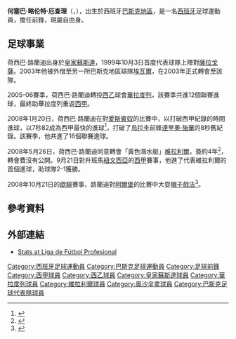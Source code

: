 {{spanish name 2|Llorente|Etxarri}}
{{noteta
|G1=laliga
|T=zh-hans:何塞巴·略伦特;zh-hk:荷西巴·路蘭迪;zh-tw:何塞巴·略倫特;
|1=zh-hans:何塞巴·略伦特;zh-hk:荷西巴·路蘭迪;zh-tw:何塞巴·略倫特;
|2=zh-hans:略伦特;zh-hk:路蘭迪;zh-tw:略倫特;
}}
{{Football player infobox
| playername = 荷西巴·路蘭迪<br>''Joseba Llorente''
| image = [[File:Joseba_Llorente_en_Valladolid.jpg|150px]]
| fullname = Joseba Llorente Etxarri
| nickname = 
| dateofbirth = {{birth date and age|1979|11|24}}
| cityofbirth = [[富恩特拉维亚|富恩特拉维亚]]
| countryofbirth = [[西班牙|西班牙]]
| height = {{Height|m = 1.84}} 
| currentclub = 自由身
| clubnumber =
| position = [[前鋒_(足球)|前鋒]]
| youthyears = 1998-1999
| youthclubs = [[皇家蘇斯達|皇家蘇斯達]]
| youthyears1 = | youthclubs1 = [[皇家蘇斯達|皇家蘇斯達]]
| years1 = 1998–2002 | clubs1 = [[皇家蘇斯達|皇家蘇斯達B隊]] | caps1 = 64 | goals1 = 26
| years2 = 1999–2004 | clubs2 = [[皇家蘇斯達|皇家蘇斯達]] | caps2 = 23 | goals2 = 4
| years3 = 2001 | clubs3 = → [[埃瓦爾體育協會｜埃瓦爾|埃瓦爾體育協會｜埃瓦爾]] | caps3 = 8 | goals3 = 4
| years4 = 2003–2004 | clubs4 = → [[埃瓦爾體育協會｜埃瓦爾|埃瓦爾體育協會｜埃瓦爾]] | caps4 = 33 | goals4 = 4
| years5 = 2004–2005 | clubs5 = [[埃瓦爾體育協會｜埃瓦爾|埃瓦爾體育協會｜埃瓦爾]] | caps5 = 38 | goals5 = 18
| years6 = 2005–2008 | clubs6 = {{fb team 華拉度列}} | caps6 = 99 | goals6 = 45
| years7 = 2008–2010 | clubs7 = {{fb team 維拉利爾}} | caps7 = 61 | goals7 = 24
| years8 = 2010–2013 | clubs8 = [[皇家蘇斯達|皇家蘇斯達]] | caps8 = 35 | goals8 = 5
| years9 = 2012–2013 | clubs9 = → {{fb team 奧沙辛拿}} | caps9 = 24 | goals9 = 1
| pcupdate = 2013年6月1日
}}{{中文譯名
| english    = Joseba '''Llorente'''
| putonghua  = 何塞巴·略伦特
| taiwan     = 何塞巴·略倫特
| cantonese  = 荷西巴·路蘭迪<small>（[[香港有線電視體育平台|有線電視]]）</small><br>荷西巴·洛蘭迪
|}}
'''何塞巴·略伦特·厄查理'''（'''{{lang|es|Joseba Llorente Etxarri}}'''，{{bd|1979年|11月24日|catidx=Llorente, Joseba}}），出生於西班牙[[巴斯克地區|巴斯克地區]]，是一名[[西班牙|西班牙]]足球運動員，擔任前鋒，現屬自由身。

==足球事業==
荷西巴·路蘭迪出身於[[皇家蘇斯達|皇家蘇斯達]]，1999年10月3日首度代表球隊上陣對[[皇家薩拉戈薩|薩拉戈薩]]。2003年他被外借至另一所巴斯克地區球隊[[埃瓦爾體育協會|埃瓦爾]]，在2003年正式轉會至該隊。

2005-06賽季，荷西巴·路蘭迪轉投[[西乙|西乙]]球會[[華拉度列足球會|華拉度列]]，該賽季共進12個聯賽進球，最終助華拉度列重返[[西甲|西甲]]。

2008年1月20日，荷西巴·路蘭迪在對[[愛斯賓奴|愛斯賓奴]]的比賽中，以打破西甲紀錄的時間進球，以7秒82成為西甲最快的進球<ref>{{cite web|url=http://www.marca.com/edicion/marca/futbol/1a_division/valladolid/es/desarrollo/1080190.html|title=Llorente scores fastest league goal|publisher=馬卡報|date=2008-01-20|language=es|accessdate=2008-11-06|archive-date=2012-09-29|archive-url=https://www.webcitation.org/6B2ZmBLD0?url=http://archivo.marca.com/edicion/marca/futbol/1a_division/valladolid/es/desarrollo/1080190.html|dead-url=no}}</ref>，打破了[[烏拉圭|烏拉圭]]前鋒[[達里奧·施華|達里奧·施華]]的8秒舊紀錄。該賽季，他共進了16個聯賽進球。

2008年5月26日，荷西巴·路蘭迪同意轉會「黃色潛水艇」[[維拉利爾足球會|維拉利爾]]，簽約4年<ref>{{Cite web |url=http://www.uefa.com/footballeurope/news/kind=2/newsid=701437.html |title=uefa.com, Villarreal lure Llorente from Valladolid |accessdate=2008-11-06 |archive-date=2008-12-05 |archive-url=https://web.archive.org/web/20081205150541/http://www.uefa.com/footballeurope/news/kind=2/newsid=701437.html |dead-url=no }}</ref>，轉會費沒有公開。9月21日對升班馬[[紐文西亞|紐文西亞]]的[[西甲|西甲]]賽事，他進了代表維拉利爾的首個進球，助球隊2-1獲勝。

2008年10月21日的[[歐聯|歐聯]]賽事，路蘭迪對[[阿爾堡足球會|阿爾堡]]的比賽中大耍[[帽子戲法|帽子戲法]]<ref>{{Cite web |url=http://www.uefa.com/competitions/ucl/fixturesresults/round=15276/match=302729/report=rp.html |title=uefa.com, Llorente treble caps Villarreal goalfest |accessdate=2008-11-06 |archive-date=2008-11-07 |archive-url=https://web.archive.org/web/20081107002533/http://www.uefa.com/competitions/ucl/fixturesresults/round=15276/match=302729/report=rp.html |dead-url=no }}</ref>。

==參考資料==
<div class="references-small">
<references />
</div>

==外部連結==
*[http://www.lfp.es/historico/primera/plantillas/historial.asp?jug=6800 Stats at Liga de Fútbol Profesional] {{Wayback|url=http://www.lfp.es/historico/primera/plantillas/historial.asp?jug=6800 |date=20041119161535 }} {{es icon}}

{{DEFAULTSORT:Llorente, Joseba}}
[[Category:西班牙足球運動員|Category:西班牙足球運動員]]
[[Category:巴斯克足球運動員|Category:巴斯克足球運動員]]
[[Category:足球前鋒|Category:足球前鋒]]
[[Category:西甲球員|Category:西甲球員]]
[[Category:西乙球員|Category:西乙球員]]
[[Category:皇家蘇斯達球員|Category:皇家蘇斯達球員]]
[[Category:華拉度列球員|Category:華拉度列球員]]
[[Category:維拉利爾球員|Category:維拉利爾球員]]
[[Category:奧沙辛拿球員|Category:奧沙辛拿球員]]
[[Category:巴斯克足球代表隊球員|Category:巴斯克足球代表隊球員]]